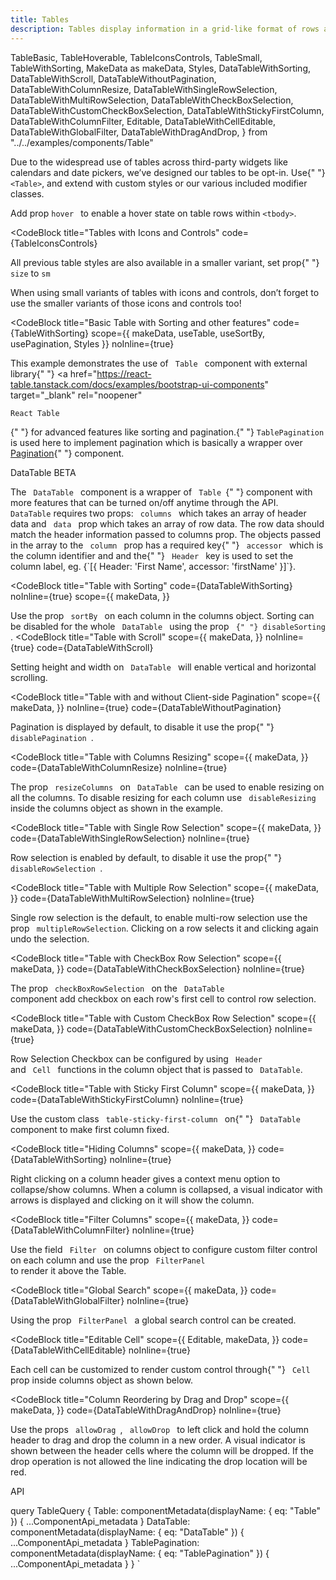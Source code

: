 ```yaml
---
title: Tables
description: Tables display information in a grid-like format of rows and columns. They organize information in a way that’s easy to scan, so that users can look for patterns and insights.
---
```


  TableBasic,
  TableHoverable,
  TableIconsControls,
  TableSmall,
  TableWithSorting,
  MakeData as makeData,
  Styles,
  DataTableWithSorting,
  DataTableWithScroll,
  DataTableWithoutPagination,
  DataTableWithColumnResize,
  DataTableWithSingleRowSelection,
  DataTableWithMultiRowSelection,
  DataTableWithCheckBoxSelection,
  DataTableWithCustomCheckBoxSelection,
  DataTableWithStickyFirstColumn,
  DataTableWithColumnFilter,
  Editable,
  DataTableWithCellEditable,
  DataTableWithGlobalFilter,
  DataTableWithDragAndDrop,
} from "../../examples/components/Table"

<Overview>
  Due to the widespread use of tables across third-party widgets like calendars
  and date pickers, we’ve designed our tables to be opt-in. Use{" "}
  <code>&lt;Table&gt;</code>, and extend with custom styles or our various
  included modifier classes.
</Overview>

<CodeBlock title="Basic Table" code={TableBasic}></CodeBlock>

<CodeBlock title="Hoverable Rows" code={TableHoverable}>
  Add prop <code>hover </code> to enable a hover state on table rows within
  <code>&lt;tbody&gt;</code>.
</CodeBlock>

<CodeBlock
  title="Tables with Icons and Controls"
  code={TableIconsControls}
></CodeBlock>

<CodeBlock title="Small Variants" code={TableSmall}>
  <p>
    All previous table styles are also available in a smaller variant, set prop{" "}
    <code>size</code> to <code>sm</code>
  </p>
  <p>
    When using small variants of tables with icons and controls, don’t forget to
    use the smaller variants of those icons and controls too!
  </p>
</CodeBlock>

<CodeBlock
  title="Basic Table with Sorting and other features"
  code={TableWithSorting}
  scope={{ makeData, useTable, useSortBy, usePagination, Styles }}
  noInline={true}
>
  This example demonstrates the use of <code> Table </code> component with
  external library{" "}
  <a
    href="https://react-table.tanstack.com/docs/examples/bootstrap-ui-components"
    target="_blank"
    rel="noopener"
  >
    React Table
  </a>{" "}
  for advanced features like sorting and pagination.{" "}
  <code>TablePagination </code> is used here to implement pagination which is
  basically a wrapper over <a href="/components/pagination">Pagination</a>{" "}
  component.
</CodeBlock>

<LinkedHeading h="2" className="h1" id="datatable">
  <span>
    DataTable
    <Badge pill variant="tertiary" className="mr-2 align-top">
      BETA
    </Badge>
  </span>
</LinkedHeading>
<p>
  The <code> DataTable </code> component is a wrapper of <code> Table </code>{" "}
  component with more features that can be turned on/off anytime through the
  API.
  <br />
  <code>DataTable</code> requires two props:
  <code> columns </code> which takes an array of header data and
  <code> data </code> prop which takes an array of row data. The row data should
  match the header information passed to columns prop. The objects passed in the
  array to the <code> column </code> prop has a required key{" "}
  <code> accessor </code> which is the column identifier and and the{" "}
  <code> Header </code> key is used to set the column label, eg.
  {`[{ Header: 'First Name', accessor: 'firstName' }]`}.
</p>

<CodeBlock
  title="Table with Sorting"
  code={DataTableWithSorting}
  noInline={true}
  scope={{
    makeData,
  }}
>
  Use the prop
  <code> sortBy </code> on each column in the columns object. Sorting can be disabled
  for the whole <code> DataTable </code> using the prop <code>
    {" "}
    disableSorting
  </code>.
</CodeBlock>
<CodeBlock
  title="Table with Scroll"
  scope={{
    makeData,
  }}
  noInline={true}
  code={DataTableWithScroll}
>
  Setting height and width on <code> DataTable </code> will enable vertical and
  horizontal scrolling.
</CodeBlock>

<CodeBlock
  title="Table with and without Client-side Pagination"
  scope={{
    makeData,
  }}
  noInline={true}
  code={DataTableWithoutPagination}
>
  Pagination is displayed by default, to disable it use the prop{" "}
  <code> disablePagination </code>.
</CodeBlock>

<CodeBlock
  title="Table with Columns Resizing"
  scope={{
    makeData,
  }}
  code={DataTableWithColumnResize}
  noInline={true}
>
  The prop <code> resizeColumns </code> on <code> DataTable </code>
  can be used to enable resizing on all the columns. To disable resizing for each
  column use
  <code> disableResizing </code> inside the columns object as shown in the
  example.
</CodeBlock>

<CodeBlock
  title="Table with Single Row Selection"
  scope={{
    makeData,
  }}
  code={DataTableWithSingleRowSelection}
  noInline={true}
>
  Row selection is enabled by default, to disable it use the prop{" "}
  <code> disableRowSelection </code>.
</CodeBlock>

<CodeBlock
  title="Table with Multiple Row Selection"
  scope={{
    makeData,
  }}
  code={DataTableWithMultiRowSelection}
  noInline={true}
>
  Single row selection is the default, to enable multi-row selection use the
  prop <code> multipleRowSelection</code>. Clicking on a row selects it and
  clicking again undo the selection.
</CodeBlock>

<CodeBlock
  title="Table with CheckBox Row Selection"
  scope={{
    makeData,
  }}
  code={DataTableWithCheckBoxSelection}
  noInline={true}
>
  The prop <code> checkBoxRowSelection </code> on the
  <code> DataTable </code> component add checkbox on each row's first cell to control
  row selection.
</CodeBlock>

<CodeBlock
  title="Table with Custom CheckBox Row Selection"
  scope={{
    makeData,
  }}
  code={DataTableWithCustomCheckBoxSelection}
  noInline={true}
>
  Row Selection Checkbox can be configured by using <code> Header </code> and
  <code> Cell </code> functions in the column object that is passed to
  <code> DataTable</code>.
</CodeBlock>

<CodeBlock
  title="Table with Sticky First Column"
  scope={{
    makeData,
  }}
  code={DataTableWithStickyFirstColumn}
  noInline={true}
>
  Use the custom class <code> table-sticky-first-column </code> on{" "}
  <code> DataTable </code> component to make first column fixed.
</CodeBlock>

<CodeBlock
  title="Hiding Columns"
  scope={{
    makeData,
  }}
  code={DataTableWithSorting}
  noInline={true}
>
  Right clicking on a column header gives a context menu option to collapse/show
  columns. When a column is collapsed, a visual indicator with arrows is
  displayed and clicking on it will show the column.
</CodeBlock>

<CodeBlock
  title="Filter Columns"
  scope={{
    makeData,
  }}
  code={DataTableWithColumnFilter}
  noInline={true}
>
  Use the field <code> Filter </code> on columns object to configure custom
  filter control on each column and use the prop <code> FilterPanel </code> to
  render it above the Table.
</CodeBlock>

<CodeBlock
  title="Global Search"
  scope={{
    makeData,
  }}
  code={DataTableWithGlobalFilter}
  noInline={true}
>
  Using the prop <code> FilterPanel </code> a global search control can be
  created.
</CodeBlock>

<CodeBlock
  title="Editable Cell"
  scope={{
    Editable,
    makeData,
  }}
  code={DataTableWithCellEditable}
  noInline={true}
>
  Each cell can be customized to render custom control through{" "}
  <code> Cell </code> prop inside columns object as shown below.
</CodeBlock>

<CodeBlock
  title="Column Reordering by Drag and Drop"
  scope={{
    makeData,
  }}
  code={DataTableWithDragAndDrop}
  noInline={true}
>
  Use the props <code> allowDrag </code>, <code> allowDrop </code> to left click
  and hold the column header to drag and drop the column in a new order. A
  visual indicator is shown between the header cells where the column will be
  dropped. If the drop operation is not allowed the line indicating the drop
  location will be red.
</CodeBlock>

<LinkedHeading h="2" className="h1" id="table-api">
  API
</LinkedHeading>
<ComponentApi metadata={props.data.Table} />
<ComponentApi metadata={props.data.DataTable} />
<ComponentApi metadata={props.data.TablePagination} />

  query TableQuery {
    Table: componentMetadata(displayName: { eq: "Table" }) {
      ...ComponentApi_metadata
    }
    DataTable: componentMetadata(displayName: { eq: "DataTable" }) {
      ...ComponentApi_metadata
    }
    TablePagination: componentMetadata(displayName: { eq: "TablePagination" }) {
      ...ComponentApi_metadata
    }
  }
`
